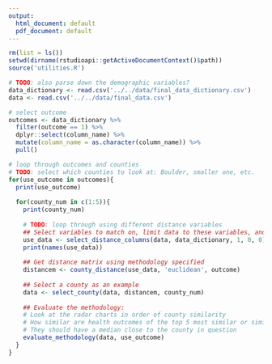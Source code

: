 ```yaml
---
output:
  html_document: default
  pdf_document: default
---
```

```r
rm(list = ls())
setwd(dirname(rstudioapi::getActiveDocumentContext()$path))
source('utilities.R')
```

```r
# TODO: also parse down the demographic variables?
data_dictionary <- read.csv('../../data/final_data_dictionary.csv')
data <- read.csv('../../data/final_data.csv')
```

```r
# select outcome
outcomes <- data_dictionary %>% 
  filter(outcome == 1) %>% 
  dplyr::select(column_name) %>% 
  mutate(column_name = as.character(column_name)) %>% 
  pull()
```

```r
# loop through outcomes and counties
# TODO: select which counties to look at: Boulder, smaller one, etc.
for(use_outcome in outcomes){
  print(use_outcome)
  
  for(county_num in c(1:5)){
    print(county_num)
    
    # TODO: loop through using different distance variables
    ## Select variables to match on, limit data to these variables, and replace NAs
    use_data <- select_distance_columns(data, data_dictionary, 1, 0, 0)
    print(names(use_data))
    
    ## Get distance matrix using methodology specified
    distancem <- county_distance(use_data, 'euclidean', outcome)
    
    ## Select a county as an example
    data <- select_county(data, distancem, county_num)
    
    ## Evaluate the methodology:
    # Look at the radar charts in order of county similarity
    # How similar are health outcomes of the top 5 most similar or similar within a certain distance? 
    # They should have a median close to the county in question
    evaluate_methodology(data, use_outcome)
  }
}
```